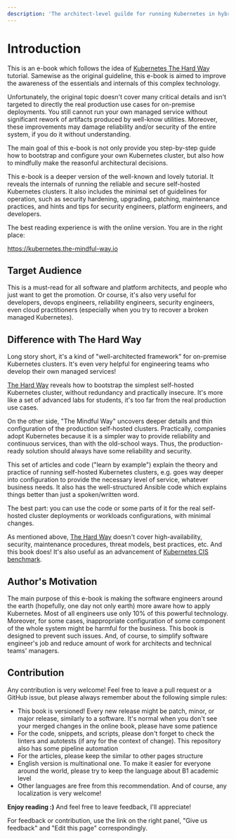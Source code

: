 ```yaml
---
description: 'The architect-level guilde for running Kubernetes in hybrid and on-premise environments.'
---
```

# Introduction

This is an e-book which follows the idea of [Kubernetes The Hard Way](https://github.com/kelseyhightower/kubernetes-the-hard-way) tutorial.
Samewise as the original guideline, this e-book is aimed to improve the awareness
of the essentials and internals of this complex technology.

Unfortunately, the original topic doesn't cover many critical details and isn't
targeted to directly the real production use cases for on-premise deployments.
You still cannot run your own managed service without significant rework of artifacts
produced by well-know utilities. Moreover, these improvements may damage reliability
and/or security of the entire system, if you do it without understanding.

The main goal of this e-book is not only provide you step-by-step guide how to
bootstrap and configure your own Kubernetes cluster, but also how to mindfully
make the reasonful architectural decisions.

This e-book is a deeper version of the well-known and lovely tutorial. It reveals the
internals of running the reliable and secure self-hosted Kubernetes clusters. It also
includes the minimal set of guidelines for operation, such as security hardening,
upgrading, patching, maintenance practices, and hints and tips for security
engineers, platform engineers, and developers.

The best reading experience is with the online version. You are in the right place:

https://kubernetes.the-mindful-way.io

## Target Audience

This is a must-read for all software and platform architects, and people who
just want to get the promotion. Or course, it's also very useful for developers,
devops engineers, reliability engineers, security engineers, even cloud
practitioners (especially when you try to recover a broken managed Kubernetes).

## Difference with The Hard Way

Long story short, it's a kind of "well-architected framework" for on-premise
Kubernetes clusters. It's even very helpful for engineering teams who develop
their own managed services!

[The Hard Way](https://github.com/kelseyhightower/kubernetes-the-hard-way) reveals
how to bootstrap the simplest self-hosted Kubernetes cluster, without redundancy and
practically insecure. It's more like a set of advanced labs for students, it's too
far from the real production use cases.

On the other side, "The Mindful Way" uncovers deeper details and thin configuration
of the production self-hosted clusters. Practically, companies adopt Kubernetes because
it is a simpler way to provide reliability and continuous services, than with the
old-school ways. Thus, the production-ready solution should always have some reliability
and security.

This set of articles and code ("learn by example") explain the theory and practice of
running self-hosted Kubernetes clusters, e.g. goes way deeper into configuration to
provide the necessary level of service, whatever business needs. It also has the
well-structured Ansible code which explains things better than just a spoken/written
word.

The best part: you can use the code or some parts of it for the real self-hosted cluster
deployments or workloads configurations, with minimal changes.

As mentioned above, [The Hard Way](https://github.com/kelseyhightower/kubernetes-the-hard-way)
doesn't cover high-availability, security, maintenance procedures, threat models,
best practices, etc. And this book does! It's also useful as an advancement of
[Kubernetes CIS benchmark](https://www.cisecurity.org/benchmark/kubernetes).

## Author's Motivation

The main purpose of this e-book is making the software engineers around the earth
(hopefully, one day not only earth) more aware how to apply Kubernetes. Most of
all engineers use only 10% of this powerful technology. Moreover, for some cases,
inappropriate configuration of some component of the whole system might be harmful
for the business. This book is designed to prevent such issues. And, of course,
to simplify software engineer's job and reduce amount of work for architects and
technical teams' managers.

## Contribution

Any contribution is very welcome! Feel free to leave a pull request or a GitHub
issue, but please always remember about the following simple rules:

* This book is versioned! Every new release might be patch, minor, or major
release, similarly to a software. It's normal when you don't see your merged
changes in the online book, please have some patience
* For the code, snippets, and scripts, please don't forget to check the linters
and autotests (if any for the context of change). This repository also has some
pipeline automation
* For the articles, please keep the similar to other pages structure
* English version is multinational one. To make it easier for everyone around
the world, please try to keep the language about B1 academic level
* Other languages are free from this recommendation. And of course, any
localization is very welcome!

**Enjoy reading :)** And feel free to leave feedback, I'll appreciate!

For feedback or contribution, use the link on the right panel, "Give us
feedback" and "Edit this page" correspondingly.
